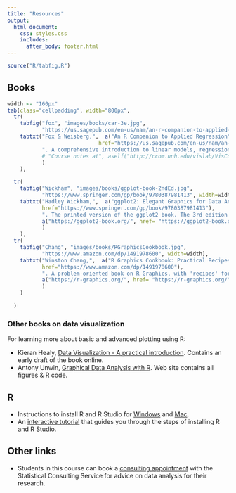 ```yaml
---
title: "Resources"
output:
  html_document:
    css: styles.css
    includes:
      after_body: footer.html
---
```



```r
source("R/tabfig.R")
```

## Books {#books}

```r
width <- "160px"
tab(class="cellpadding", width="800px",
  tr(
  	tabfig("fox", "images/books/car-3e.jpg", 
  	       "https://us.sagepub.com/en-us/nam/an-r-companion-to-applied-regression/book246125", width=width),
  	tabtxt("Fox & Weisberg,",  a("An R Companion to Applied Regression",
  	                         href="https://us.sagepub.com/en-us/nam/an-r-companion-to-applied-regression/book246125"),
  	       ". A comprehensive introduction to linear models, regression diagnostics, etc.", br()
           # "Course notes at", aself("http://ccom.unh.edu/vislab/VisCourse/index.html")
  	       )
  	),

  tr(
  	tabfig("Wickham", "images/books/ggplot-book-2ndEd.jpg", 
  	       "https://www.springer.com/gp/book/9780387981413", width=width),
  	tabtxt("Hadley Wickham,",  a("ggplot2: Elegant Graphics for Data Analysis",
  	       href="https://www.springer.com/gp/book/9780387981413"),
  	       ". The printed version of the ggplot2 book. The 3rd edition is online at",
  	       a("https://ggplot2-book.org/", href= "https://ggplot2-book.org/")
           )
  	),
  tr(
  	tabfig("Chang", "images/books/RGraphicsCookbook.jpg", 
  	       "https://www.amazon.com/dp/1491978600", width=width),
  	tabtxt("Winston Chang,",  a("R Graphics Cookbook: Practical Recipes for Visualizing Data, 2nd Edition",
  	       href="https://www.amazon.com/dp/1491978600"),
  	       ". A problem-oriented book on R Graphics, with 'recipes' for common graphing problems. This edition is online at",
  	       a("https://r-graphics.org/", href= "https://r-graphics.org/")
           )
  	)

  )
```

### Other books on data visualization

For learning more about basic and advanced plotting using R:

* Kieran Healy, [Data Visualization - A practical introduction](https://socviz.co/). Contains an early draft of the book online.
* Antony Unwin, [Graphical Data Analysis with R](http://www.gradaanwr.net/). Web site contains all figures & R code.



<!-- ## Software {#software} -->

## R 

* Instructions to install R and R Studio for [Windows](info/installing-r-rstudio-windows.pdf) and [Mac](info/installing-r-rstudio-mac.pdf).
* An [interactive tutorial](https://learnr-examples.shinyapps.io/ex-setup-r/) that guides you through
the steps of installing R and R Studio.


## Other links

* Students in this course can book a [consulting appointment](http://www.appointmentquest.com/provider/2000199121) with the Statistical Consulting Service for advice on data analysis for their research.



